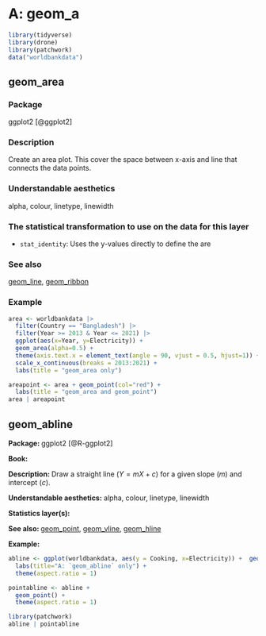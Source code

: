 # A: geom_a  {#sec-a}


```r
library(tidyverse)
library(drone)
library(patchwork)
data("worldbankdata")
```


## geom_area{#area}

### Package

ggplot2 [@ggplot2]

### Description

Create an area plot. This cover the space between x-axis and line that connects the data points.

### Understandable aesthetics

alpha, colour, linetype, linewidth

### The statistical transformation to use on the data for this layer 

- `stat_identity`: Uses the y-values directly to define the are

### See also

[geom_line](#line), [geom_ribbon](#ribbon)

### Example

```r
area <- worldbankdata |>
  filter(Country == "Bangladesh") |> 
  filter(Year >= 2013 & Year <= 2021) |>
  ggplot(aes(x=Year, y=Electricity)) + 
  geom_area(alpha=0.5) + 
  theme(axis.text.x = element_text(angle = 90, vjust = 0.5, hjust=1)) + 
  scale_x_continuous(breaks = 2013:2021) + 
  labs(title = "geom_area only")

areapoint <- area + geom_point(col="red") + 
  labs(title = "geom_area and geom_point")
area | areapoint
```


## geom_abline{#abline}

**Package: ** ggplot2 [@R-ggplot2]

**Book: **

**Description: ** Draw a straight line ($Y=mX+c$) for a given slope ($m$)  and intercept ($c$).

**Understandable aesthetics:** alpha, colour, linetype, linewidth

**Statistics layer(s):**

**See also: ** [geom_point](#point), [geom_vline](#vline), [geom_hline](#hline)

**Example:**

```r
abline <- ggplot(worldbankdata, aes(y = Cooking, x=Electricity)) +  geom_abline(intercept = 0, slope = 1) + 
  labs(title="A: `geom_abline` only") +
  theme(aspect.ratio = 1)

pointabline <- abline + 
  geom_point() + 
  theme(aspect.ratio = 1)

library(patchwork)
abline | pointabline
```
